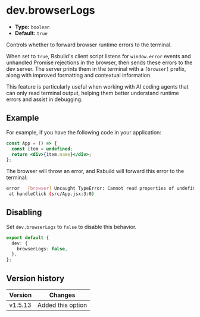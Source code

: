 # dev.browserLogs

- **Type:** `boolean`
- **Default:** `true`

Controls whether to forward browser runtime errors to the terminal.

When set to `true`, Rsbuild's client script listens for `window.error` events and unhandled Promise rejections in the browser, then sends these errors to the dev server. The server prints them in the terminal with a `[browser]` prefix, along with improved formatting and contextual information.

This feature is particularly useful when working with AI coding agents that can only read terminal output, helping them better understand runtime errors and assist in debugging.

## Example

For example, if you have the following code in your application:

```jsx title="src/App.jsx"
const App = () => {
  const item = undefined;
  return <div>{item.name}</div>;
};
```

The browser will throw an error, and Rsbuild will forward this error to the terminal:

```bash
error   [browser] Uncaught TypeError: Cannot read properties of undefined (reading 'name')
 at handleClick (src/App.jsx:3:0)
```

## Disabling

Set `dev.browserLogs` to `false` to disable this behavior.

```ts title="rsbuild.config.ts"
export default {
  dev: {
    browserLogs: false,
  },
};
```

## Version history

| Version | Changes           |
| ------- | ----------------- |
| v1.5.13 | Added this option |
